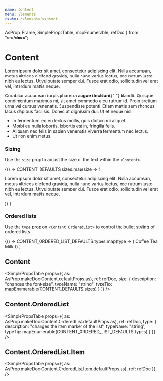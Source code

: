 ```yaml
---
name: Content
menu: Elements
route: /elements/content
---
```



  AsProp,
  Frame,
  SimplePropsTable,
  mapEnumerable,
  refDoc
} from "src/__docs__";

# Content

<Playground>
  <Content>
    <Title>Hello World</Title>
    <p>
      Lorem ipsum dolor sit amet, consectetur adipiscing elit. Nulla accumsan,
      metus ultrices eleifend gravida, nulla nunc varius lectus, nec rutrum
      justo nibh eu lectus. Ut vulputate semper dui. Fusce erat odio,
      sollicitudin vel erat vel, interdum mattis neque.
    </p>
    <Title as="h2">Second Level</Title>
    <p>
      Curabitur accumsan turpis pharetra <strong>augue tincidunt</strong>{" "}
      blandit. Quisque condimentum maximus mi, sit amet commodo arcu rutrum id.
      Proin pretium urna vel cursus venenatis. Suspendisse potenti. Etiam mattis
      sem rhoncus lacus dapibus facilisis. Donec at dignissim dui. Ut et neque
      nisl.
    </p>
    <ul>
      <li>In fermentum leo eu lectus mollis, quis dictum mi aliquet.</li>
      <li>Morbi eu nulla lobortis, lobortis est in, fringilla felis.</li>
      <li>
        Aliquam nec felis in sapien venenatis viverra fermentum nec lectus.
      </li>
      <li>Ut non enim metus.</li>
    </ul>
  </Content>
</Playground>

### Sizing

Use the `size` prop to adjust the size of the text within the `<Content>`.

<Playground>
  {() =>
    CONTENT_DEFAULTS.sizes.map(size => (
      <Content size={size} key={size}>
        <Title>
          Hello World <code>{size}</code>
        </Title>
        <p>
          Lorem ipsum dolor sit amet, consectetur adipiscing elit. Nulla
          accumsan, metus ultrices eleifend gravida, nulla nunc varius lectus,
          nec rutrum justo nibh eu lectus. Ut vulputate semper dui. Fusce erat
          odio, sollicitudin vel erat vel, interdum mattis neque.
        </p>
      </Content>
    ))
  }
</Playground>

### Ordered lists

Use the `type` prop on `<Content.OrderedList>` to control the bullet styling of ordered lists.

<Playground>
  {() =>
    CONTENT_ORDERED_LIST_DEFAULTS.types.map(type => (
      <Content key={type}>
        <Title as="h4" size="is-4">
          Shopping list <code>{type}</code>
        </Title>
        <Content.OrderedList type={type}>
          <Content.OrderedList.Item>Coffee</Content.OrderedList.Item>
          <Content.OrderedList.Item>Tea</Content.OrderedList.Item>
          <Content.OrderedList.Item>Milk</Content.OrderedList.Item>
        </Content.OrderedList>
      </Content>
    ))
  }
</Playground>

## Content

<SimplePropsTable
  props={{
    as: AsProp.makeDoc(Content.defaultProps.as),
    ref: refDoc,
    size: {
      description: "changes the font-size",
      typeName: "string",
      typeTip: mapEnumerable(CONTENT_DEFAULTS.sizes)
    }
  }}
/>

<AsProp component={Content} componentName="Content" />

## Content.OrderedList

<SimplePropsTable
  props={{
    as: AsProp.makeDoc(Content.OrderedList.defaultProps.as),
    ref: refDoc,
    type: {
      description: "changes the item marker of the list",
      typeName: "string",
      typeTip: mapEnumerable(CONTENT_ORDERED_LIST_DEFAULTS.types)
    }
  }}
/>

<AsProp component={Content.OrderedList} componentName="Content.OrderedList" />

## Content.OrderedList.Item

<SimplePropsTable
  props={{
    as: AsProp.makeDoc(Content.OrderedList.Item.defaultProps.as),
    ref: refDoc
  }}
/>

<AsProp
  component={Content.OrderedList.Item}
  componentName="Content.OrderedList.Item"
/>
